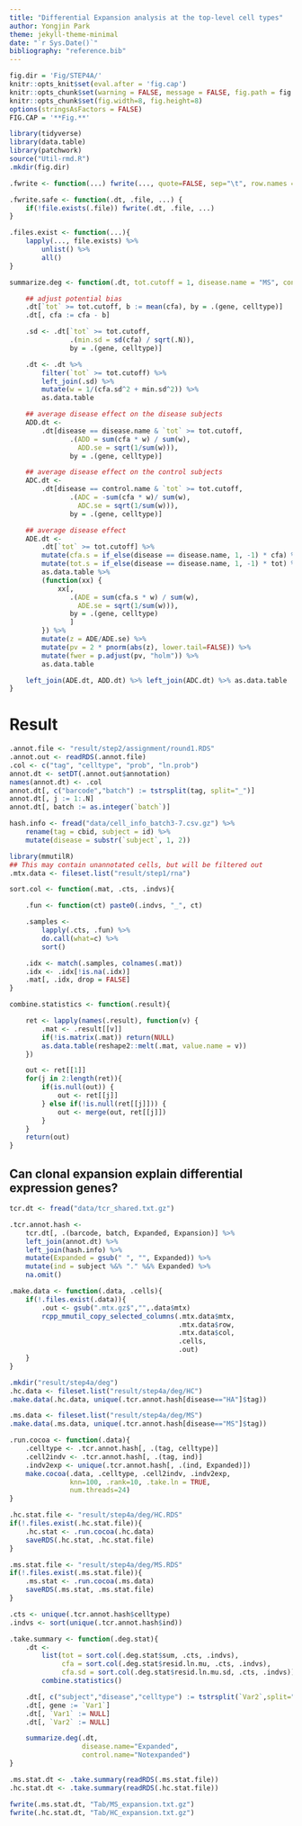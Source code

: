 ```yaml
---
title: "Differential Expansion analysis at the top-level cell types"
author: Yongjin Park
theme: jekyll-theme-minimal
date: "`r Sys.Date()`"
bibliography: "reference.bib"
---
```


```r
fig.dir = 'Fig/STEP4A/'
knitr::opts_knit$set(eval.after = 'fig.cap')
knitr::opts_chunk$set(warning = FALSE, message = FALSE, fig.path = fig.dir)
knitr::opts_chunk$set(fig.width=8, fig.height=8)
options(stringsAsFactors = FALSE)
FIG.CAP = '**Fig.**'

library(tidyverse)
library(data.table)
library(patchwork)
source("Util-rmd.R")
.mkdir(fig.dir)
```

```r
.fwrite <- function(...) fwrite(..., quote=FALSE, sep="\t", row.names = FALSE, col.names = FALSE)

.fwrite.safe <- function(.dt, .file, ...) {
    if(!file.exists(.file)) fwrite(.dt, .file, ...)
}

.files.exist <- function(...){
    lapply(..., file.exists) %>%
        unlist() %>%
        all()
}

summarize.deg <- function(.dt, tot.cutoff = 1, disease.name = "MS", control.name = "HA") {

    ## adjust potential bias
    .dt[`tot` >= tot.cutoff, b := mean(cfa), by = .(gene, celltype)]
    .dt[, cfa := cfa - b]

    .sd <- .dt[`tot` >= tot.cutoff,
               .(min.sd = sd(cfa) / sqrt(.N)),
               by = .(gene, celltype)]

    .dt <- .dt %>%
        filter(`tot` >= tot.cutoff) %>%
        left_join(.sd) %>%
        mutate(w = 1/(cfa.sd^2 + min.sd^2)) %>%
        as.data.table

    ## average disease effect on the disease subjects
    ADD.dt <-
        .dt[disease == disease.name & `tot` >= tot.cutoff,
               .(ADD = sum(cfa * w) / sum(w),
                 ADD.se = sqrt(1/sum(w))),
               by = .(gene, celltype)]

    ## average disease effect on the control subjects
    ADC.dt <-
        .dt[disease == control.name & `tot` >= tot.cutoff,
               .(ADC = -sum(cfa * w)/ sum(w),
                 ADC.se = sqrt(1/sum(w))),
               by = .(gene, celltype)]

    ## average disease effect
    ADE.dt <-
        .dt[`tot` >= tot.cutoff] %>%
        mutate(cfa.s = if_else(disease == disease.name, 1, -1) * cfa) %>%
        mutate(tot.s = if_else(disease == disease.name, 1, -1) * tot) %>%
        as.data.table %>%
        (function(xx) {
            xx[,
               .(ADE = sum(cfa.s * w) / sum(w),
                 ADE.se = sqrt(1/sum(w))),
               by = .(gene, celltype)
               ]
        }) %>%
        mutate(z = ADE/ADE.se) %>%
        mutate(pv = 2 * pnorm(abs(z), lower.tail=FALSE)) %>%
        mutate(fwer = p.adjust(pv, "holm")) %>%
        as.data.table

    left_join(ADE.dt, ADD.dt) %>% left_join(ADC.dt) %>% as.data.table
}
```

# Result

```r
.annot.file <- "result/step2/assignment/round1.RDS"
.annot.out <- readRDS(.annot.file)
.col <- c("tag", "celltype", "prob", "ln.prob")
annot.dt <- setDT(.annot.out$annotation)
names(annot.dt) <- .col
annot.dt[, c("barcode","batch") := tstrsplit(tag, split="_")]
annot.dt[, j := 1:.N]
annot.dt[, batch := as.integer(`batch`)]

hash.info <- fread("data/cell_info_batch3-7.csv.gz") %>%
    rename(tag = cbid, subject = id) %>%
    mutate(disease = substr(`subject`, 1, 2))
```

```r
library(mmutilR)
## This may contain unannotated cells, but will be filtered out
.mtx.data <- fileset.list("result/step1/rna")

sort.col <- function(.mat, .cts, .indvs){

    .fun <- function(ct) paste0(.indvs, "_", ct)

    .samples <-
        lapply(.cts, .fun) %>%
        do.call(what=c) %>%
        sort()

    .idx <- match(.samples, colnames(.mat))
    .idx <- .idx[!is.na(.idx)]
    .mat[, .idx, drop = FALSE]
}

combine.statistics <- function(.result){

    ret <- lapply(names(.result), function(v) {
        .mat <- .result[[v]]
        if(!is.matrix(.mat)) return(NULL)
        as.data.table(reshape2::melt(.mat, value.name = v))
    })

    out <- ret[[1]]
    for(j in 2:length(ret)){
        if(is.null(out)) {
            out <- ret[[j]]
        } else if(!is.null(ret[[j]])) {
            out <- merge(out, ret[[j]])
        }
    }
    return(out)
}
```

## Can clonal expansion explain differential expression genes?

```r
tcr.dt <- fread("data/tcr_shared.txt.gz")

.tcr.annot.hash <-
    tcr.dt[, .(barcode, batch, Expanded, Expansion)] %>%
    left_join(annot.dt) %>%
    left_join(hash.info) %>%
    mutate(Expanded = gsub(" ", "", Expanded)) %>%
    mutate(ind = subject %&% "." %&% Expanded) %>%
    na.omit()

.make.data <- function(.data, .cells){
    if(!.files.exist(.data)){
        .out <- gsub(".mtx.gz$","",.data$mtx)
        rcpp_mmutil_copy_selected_columns(.mtx.data$mtx,
                                          .mtx.data$row,
                                          .mtx.data$col,
                                          .cells,
                                          .out)
    }
}

.mkdir("result/step4a/deg")
.hc.data <- fileset.list("result/step4a/deg/HC")
.make.data(.hc.data, unique(.tcr.annot.hash[disease=="HA"]$tag))

.ms.data <- fileset.list("result/step4a/deg/MS")
.make.data(.ms.data, unique(.tcr.annot.hash[disease=="MS"]$tag))

.run.cocoa <- function(.data){
    .celltype <- .tcr.annot.hash[, .(tag, celltype)]
    .cell2indv <- .tcr.annot.hash[, .(tag, ind)]
    .indv2exp <- unique(.tcr.annot.hash[, .(ind, Expanded)])
    make.cocoa(.data, .celltype, .cell2indv, .indv2exp,
               knn=100, .rank=10, .take.ln = TRUE,
               num.threads=24)
}

.hc.stat.file <- "result/step4a/deg/HC.RDS"
if(!.files.exist(.hc.stat.file)){
    .hc.stat <- .run.cocoa(.hc.data)
    saveRDS(.hc.stat, .hc.stat.file)
}

.ms.stat.file <- "result/step4a/deg/MS.RDS"
if(!.files.exist(.ms.stat.file)){
    .ms.stat <- .run.cocoa(.ms.data)
    saveRDS(.ms.stat, .ms.stat.file)
}

.cts <- unique(.tcr.annot.hash$celltype)
.indvs <- sort(unique(.tcr.annot.hash$ind))

.take.summary <- function(.deg.stat){
    .dt <-
        list(tot = sort.col(.deg.stat$sum, .cts, .indvs),
             cfa = sort.col(.deg.stat$resid.ln.mu, .cts, .indvs),
             cfa.sd = sort.col(.deg.stat$resid.ln.mu.sd, .cts, .indvs)) %>%
        combine.statistics()

    .dt[, c("subject","disease","celltype") := tstrsplit(`Var2`,split="[._]")]
    .dt[, gene := `Var1`]
    .dt[, `Var1` := NULL]
    .dt[, `Var2` := NULL]

    summarize.deg(.dt,
                  disease.name="Expanded",
                  control.name="Notexpanded")
}

.ms.stat.dt <- .take.summary(readRDS(.ms.stat.file))
.hc.stat.dt <- .take.summary(readRDS(.hc.stat.file))
```


```r
fwrite(.ms.stat.dt, "Tab/MS_expansion.txt.gz")
fwrite(.hc.stat.dt, "Tab/HC_expansion.txt.gz")
```
